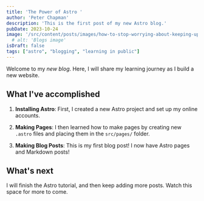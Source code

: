```yaml
---
title: 'The Power of Astro '
author: 'Peter Chapman'
description: 'This is the first post of my new Astro blog.'
pubDate: 2023-10-24
image: '/src/content/posts/images/how-to-stop-worrying-about-keeping-up.jpg'
  # alt: 'Blogs image'
isDraft: false
tags: ["astro", "blogging", "learning in public"]
---
```

Welcome to my _new blog_. Here, I will share my learning journey as I build a new website.

## What I've accomplished

1. **Installing Astro**: First, I created a new Astro project and set up my online accounts.

2. **Making Pages**: I then learned how to make pages by creating new `.astro` files and placing them in the `src/pages/` folder.

3. **Making Blog Posts**: This is my first blog post! I now have Astro pages and Markdown posts!

## What's next

I will finish the Astro tutorial, and then keep adding more posts. Watch this space for more to come.